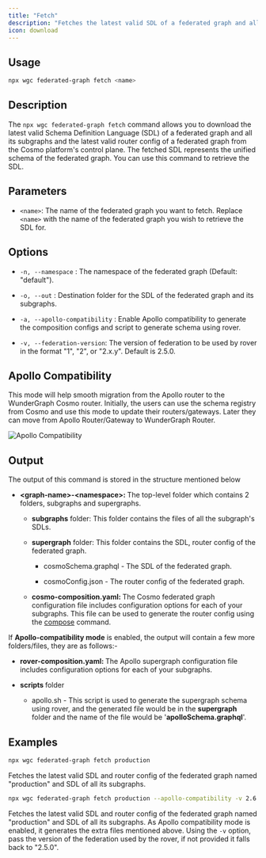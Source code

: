 ```yaml
---
title: "Fetch"
description: "Fetches the latest valid SDL of a federated graph and all its subgraphs and the latest valid router config of a federated graph."
icon: download
---
```


## Usage

```bash
npx wgc federated-graph fetch <name>
```

## Description

The `npx wgc federated-graph fetch` command allows you to download the latest valid Schema Definition Language (SDL) of a federated graph and all its subgraphs and the latest valid router config of a federated graph from the Cosmo platform's control plane. The fetched SDL represents the unified schema of the federated graph. You can use this command to retrieve the SDL.

## Parameters

* `<name>`: The name of the federated graph you want to fetch. Replace `<name>` with the name of the federated graph you wish to retrieve the SDL for.

## Options

* `-n, --namespace` : The namespace of the federated graph (Default: "default").

* `-o, --out` : Destination folder for the SDL of the federated graph and its subgraphs.

* `-a, --apollo-compatibility` : Enable Apollo compatibility to generate the composition configs and script to generate schema using rover.

* `-v, --federation-version`: The version of federation to be used by rover in the format "1", "2", or "2.x.y". Default is 2.5.0.

## Apollo Compatibility

This mode will help smooth migration from the Apollo router to the WunderGraph Cosmo router. Initially, the users can use the schema registry from Cosmo and use this mode to update their routers/gateways. Later they can move from Apollo Router/Gateway to WunderGraph Router.

<Frame caption="Apollo Compatibility mode">
  <img src="/images/image-6.png" alt="Apollo Compatibility" />
</Frame>

## Output

The output of this command is stored in the structure mentioned below

* **\<graph-name>-\<namespace>:&#x20;**&#x54;he top-level folder which contains 2 folders, subgraphs and supergraphs.

  * **subgraphs** folder: This folder contains the files of all the subgraph's SDLs.

  * **supergraph** folder: This folder contains the SDL, router config of the federated graph.

    * cosmoSchema.graphql - The SDL of the federated graph.

    * cosmoConfig.json - The router config of the federated graph.

  * **cosmo-composition.yaml:&#x20;**&#x54;he Cosmo federated graph configuration file includes configuration options for each of your subgraphs. This file can be used to generate the router config using the [compose](/cli/router/compose) command.

If **Apollo-compatibility mode** is enabled, the output will contain a few more folders/files, they are as follows:-

* **rover-composition.yaml:&#x20;**&#x54;he Apollo supergraph configuration file includes configuration options for each of your subgraphs.

* **scripts&#x20;**&#x66;older

  * apollo.sh - This script is used to generate the supergraph schema using rover, and the generated file would be in the **supergraph** folder and the name of the file would be '**apolloSchema.graphql**'.

## Examples

```bash
npx wgc federated-graph fetch production
```

Fetches the latest valid SDL and router config of the federated graph named "production" and SDL of all its subgraphs.

```bash
npx wgc federated-graph fetch production --apollo-compatibility -v 2.6.1
```

Fetches the latest valid SDL and router config of the federated graph named "production" and SDL of all its subgraphs. As Apollo compatibility mode is enabled, it generates the extra files mentioned above. Using the `-v` option, pass the version of the federation used by the rover, if not provided it falls back to "2.5.0".

